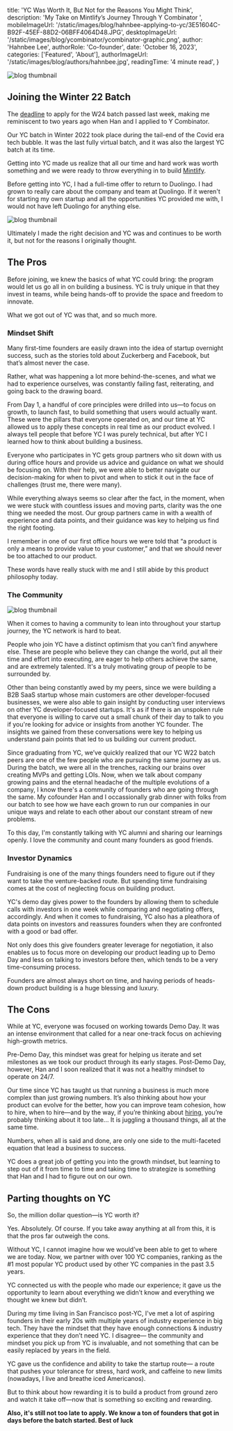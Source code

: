 
  title: 'YC Was Worth It, But Not for the Reasons You Might Think',
  description:
    'My Take on Mintlify’s Journey Through Y Combinator ',
  mobileImageUrl: '/static/images/blog/hahnbee-applying-to-yc/3E51604C-B92F-45EF-88D2-06BFF4064D48.JPG',
  desktopImageUrl: '/static/images/blog/ycombinator/ycombinator-graphic.png',
  author: 'Hahnbee Lee',
  authorRole: 'Co-founder',
  date: 'October 16, 2023',
  categories: ['Featured', 'About'],
  authorImageUrl: '/static/images/blog/authors/hahnbee.jpg',
  readingTime: '4 minute read',
}


<img
  src="/static/images/blog/hahnbee-applying-to-yc/3E51604C-B92F-45EF-88D2-06BFF4064D48.JPG"
  alt="blog thumbnail"
  className="w-full rounded-md"
/>

## Joining the Winter 22 Batch

The [deadline](https://www.ycombinator.com/apply) to apply for the W24 batch passed last week, making me reminiscent to two years ago when Han and I applied to Y Combinator. 

Our YC batch in Winter 2022 took place during the tail-end of the Covid era tech bubble. It was the last fully virtual batch, and it was also the largest YC batch at its time.

Getting into YC made us realize that all our time and hard work was worth something and we were ready to throw everything in to build [Mintlify](https://mintlify.com/). 

Before getting into YC, I had a full-time offer to return to Duolingo. I had grown to really care about the company and team at Duolingo. If it weren't for starting my own startup and all the opportunities YC provided me with, I would not have left Duolingo for anything else.

<img
  src="/static/images/blog/hahnbee-applying-to-yc/duolingo-reneg.png"
  alt="blog thumbnail"
  className="w-full rounded-md"
/>

Ultimately I made the right decision and YC was and continues to be worth it, but not for the reasons I originally thought. 

## The Pros

Before joining, we knew the basics of what YC could bring: the program would let us go all in on building a business. YC is truly unique in that they invest in teams, while being hands-off to provide the space and freedom to innovate.  

What we got out of YC was that, and so much more.

### Mindset Shift

Many first-time founders are easily drawn into the idea of startup overnight success, such as the stories told about Zuckerberg and Facebook, but that’s almost never the case. 

Rather, what was happening a lot more behind-the-scenes, and what we had to experience ourselves, was constantly failing fast, reiterating, and going back to the drawing board.

From Day 1, a handful of core principles were drilled into us—to focus on growth, to launch fast, to build something that users would actually want. These were the pillars that everyone operated on, and our time at YC allowed us to apply these concepts in real time as our product evolved. I always tell people that before YC I was purely technical, but after YC I learned how to think about building a business.
  
Everyone who participates in YC gets group partners who sit down with us during office hours and provide us advice and guidance on what we should be focusing on. With their help, we were able to better navigate our decision-making for when to pivot and when to stick it out in the face of challenges (trust me, there were many).

While everything always seems so clear after the fact, in the moment, when we were stuck with countless issues and moving parts, clarity was the one thing we needed the most. Our group partners came in with a wealth of experience and data points, and their guidance was key to helping us find the right footing.

I remember in one of our first office hours we were told that “a product is only a means to provide value to your customer,” and that we should never be too attached to our product.

These words have really stuck with me and I still abide by this product philosophy today.

### The Community

<img
  src="/static/images/blog/hahnbee-applying-to-yc/community.png"
  alt="blog thumbnail"
  className="w-full rounded-md"
/>

When it comes to having a community to lean into throughout your startup journey, the YC network is hard to beat. 

People who join YC have a distinct optimism that you can’t find anywhere else. These are people who believe they can change the world, put all their time and effort into executing, are eager to help others achieve the same, and are extremely talented. It's a truly motivating group of people to be surrounded by.

Other than being constantly awed by my peers, since we were building a B2B SaaS startup whose main customers are other developer-focused businesses, we were also able to gain insight by conducting user interviews on other YC developer-focused startups. It's as if there is an unspoken rule that everyone is willing to carve out a small chunk of their day to talk to you if you're looking for advice or insights from another YC founder. The insights we gained from these conversations were key to helping us understand pain points that led to us building our current product. 

Since graduating from YC, we’ve quickly realized that our YC W22 batch peers are one of the few people who are pursuing the same journey as us. During the batch, we were all in the trenches, racking our brains over creating MVPs and getting LOIs. Now, when we talk about company growing pains and the eternal headache of the multiple evolutions of a company, I know there's a community of founders who are going through the same. My cofounder Han and I occassionally grab dinner with folks from our batch to see how we have each grown to run our companies in our unique ways and relate to each other about our constant stream of new problems.

To this day, I'm constantly talking with YC alumni and sharing our learnings openly. I love the community and count many founders as good friends. 

### Investor Dynamics

Fundraising is one of the many things founders need to figure out if they want to take the venture-backed route. But spending time fundraising comes at the cost of neglecting focus on building product.

YC's demo day gives power to the founders by allowing them to schedule calls with investors in one week while comparing and negotiating offers, accordingly. And when it comes to fundraising, YC also has a pleathora of data points on investors and reassures founders when they are confronted with a good or bad offer.

Not only does this give founders greater leverage for negotiation, it also enables us to focus more on developing our product leading up to Demo Day and less on talking to investors before then, which tends to be a very time-consuming process.  

Founders are almost always short on time, and having periods of heads-down product building is a huge blessing and luxury.

## The Cons

While at YC, everyone was focused on working towards Demo Day. It was an intense environment that called for a near one-track focus on achieving high-growth metrics.  

Pre-Demo Day, this mindset was great for helping us iterate and set milestones as we took our product through its early stages. Post-Demo Day, however, Han and I soon realized that it was not a healthy mindset to operate on 24/7.

Our time since YC has taught us that running a business is much more complex than just growing numbers. It’s also thinking about how your product can evolve for the better, how you can improve team cohesion, how to hire, when to hire—and by the way, if you’re thinking about [hiring](https://mintlify.crew.work/jobs/), you’re probably thinking about it too late... It is juggling a thousand things, all at the same time. 

Numbers, when all is said and done, are only one side to the multi-faceted equation that lead a business to success. 

YC does a great job of getting you into the growth mindset, but learning to step out of it from time to time and taking time to strategize is something that Han and I had to figure out on our own. 

## Parting thoughts on YC

So, the million dollar question—is YC worth it? 

Yes. Absolutely. Of course. If you take away anything at all from this, it is that the pros far outweigh the cons. 

Without YC, I cannot imagine how we would’ve been able to get to where we are today. Now, we partner with over 100 YC companies, ranking as the #1 most popular YC product used by other YC companies in the past 3.5 years. 

YC connected us with the people who made our experience; it gave us the opportunity to learn about everything we didn’t know and everything we thought we knew but didn’t. 

During my time living in San Francisco post-YC, I've met a lot of aspiring founders in their early 20s with multiple years of industry experience in big tech. They have the mindset that they have enough connections & industry experience that they don’t need YC. I disagree— the community and mindset you pick up from YC is invaluable, and not something that can be easily replaced by years in the field.

YC gave us the confidence and ability to take the startup route— a route that pushes your tolerance for stress, hard work, and caffeine to new limits (nowadays, I live and breathe iced Americanos).

But to think about how rewarding it is to build a product from ground zero and watch it take off—now that is something so exciting and rewarding. 

**Also, it's still not too late to apply. We know a ton of founders that got in days before the batch started. Best of luck**
